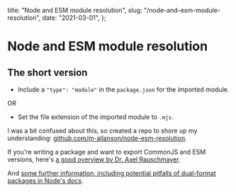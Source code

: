   title: "Node and ESM module resolution",
  slug: "/node-and-esm-module-resolution",
  date: "2021-03-01",
};

# Node and ESM module resolution

## The short version

- Include a `"type": "module"` in the `package.json` for the imported module.

OR

- Set the file extension of the imported module to `.mjs`.


I was a bit confused about this, so created a repo to shore up my understanding: [github.com/m-allanson/node-esm-resolution](https://github.com/m-allanson/node-esm-resolution).

If you're writing a package and want to export CommonJS and ESM versions, here's [a good overview by Dr. Axel Rauschmayer](https://2ality.com/2019/10/hybrid-npm-packages.html).

And [some further information, including potential pitfalls of dual-format packages in Node's docs](https://nodejs.org/api/packages.html#packages_dual_commonjs_es_module_packages).
